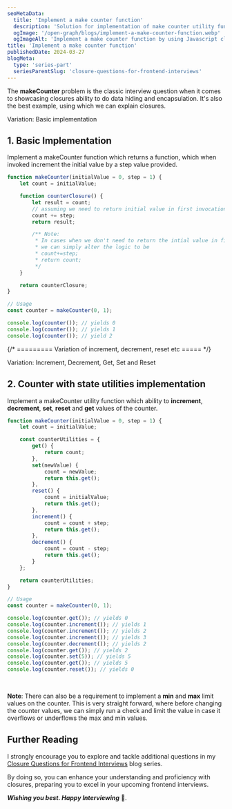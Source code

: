 ```yaml
---
seoMetaData:
  title: 'Implement a make counter function'
  description: 'Solution for implementation of make counter utility function question using closures asked in frontend interviews.'
  ogImage: '/open-graph/blogs/implement-a-make-counter-function.webp'
  ogImageAlt: 'Implement a make counter function by using Javascript closures.'
title: 'Implement a make counter function'
publishedDate: 2024-03-27
blogMeta:
  type: 'series-part'
  seriesParentSlug: 'closure-questions-for-frontend-interviews'
---
```


The **makeCounter** problem is the classic interview question when it comes to showcasing closures ability to do data hiding and encapsulation. It's also the best example, using which we can explain closures.

<section>
<SubHeading>Variation: Basic implementation</SubHeading>

## 1. Basic Implementation

Implement a makeCounter function which returns a function, which when invoked increment the initial value by a step value provided.

```js title="./src/make-counter.js"
function makeCounter(initialValue = 0, step = 1) {
	let count = initialValue;

	function counterClosure() {
		let result = count;
		// assuming we need to return initial value in first invocation
		count += step;
		return result;

		/** Note:
		 * In cases when we don't need to return the intial value in first invocation
		 * we can simply alter the logic to be
		 * count+=step;
		 * return count;
		 */
	}

	return counterClosure;
}

// Usage
const counter = makeCounter(0, 1);

console.log(counter()); // yields 0
console.log(counter()); // yields 1
console.log(counter()); // yield 2
```

</section>

{/* ========= Variation of increment, decrement, reset  etc ===== */}

<section>
<SubHeading>Variation: Increment, Decrement, Get, Set and Reset</SubHeading>

## 2. Counter with state utilities implementation

Implement a makeCounter utility function which ability to **increment**, **decrement**, **set**, **reset** and **get** values of the counter.

```js title="./src/make-counter.js"
function makeCounter(initialValue = 0, step = 1) {
	let count = initialValue;

	const counterUtilities = {
		get() {
			return count;
		},
		set(newValue) {
			count = newValue;
			return this.get();
		},
		reset() {
			count = initialValue;
			return this.get();
		},
		increment() {
			count = count + step;
			return this.get();
		},
		decrement() {
			count = count - step;
			return this.get();
		}
	};

	return counterUtilities;
}

// Usage
const counter = makeCounter(0, 1);

console.log(counter.get()); // yields 0
console.log(counter.increment()); // yields 1
console.log(counter.increment()); // yields 2
console.log(counter.increment()); // yields 3
console.log(counter.decrement()); // yields 2
console.log(counter.get()); // yields 2
console.log(counter.set(5)); // yields 5
console.log(counter.get()); // yields 5
console.log(counter.reset()); // yields 0
```

<br />

**Note**: There can also be a requirement to implement a **min** and **max** limit values on the counter. This is very straight forward, where before changing the counter values, we can simply run a check and limit the value in case it overflows or underflows the max and min values.

</section>

## Further Reading

I strongly encourage you to explore and tackle additional questions in my [Closure Questions for Frontend Interviews](/blog/closure-questions-for-frontend-interviews/ 'Find more question on closures in the closure questions for frontend Interviews blog series') blog series.

By doing so, you can enhance your understanding and proficiency with closures, preparing you to excel in your upcoming frontend interviews.

**_Wishing you best. Happy Interviewing_** 🫡.
